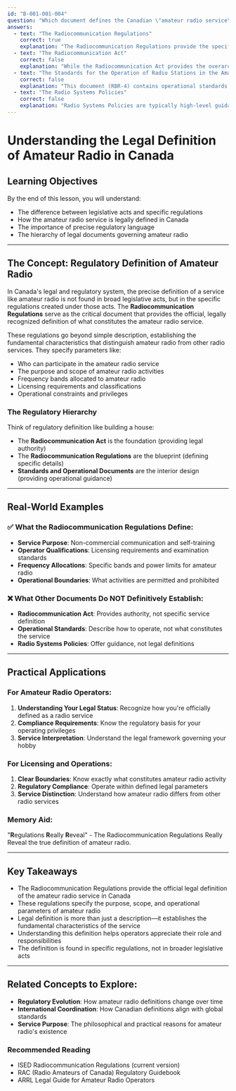 ```yaml
---
id: "B-001-001-004"
question: "Which document defines the Canadian \"amateur radio service\"?"
answers:
  - text: "The Radiocommunication Regulations"
    correct: true
    explanation: "The Radiocommunication Regulations provide the specific legal definition of the amateur radio service within Canada's regulatory framework. Unlike broader legislative acts, these regulations offer detailed descriptions of what constitutes amateur radio, including operational parameters, licensing requirements, and the specific scope of amateur radio activities. These regulations are the precise document that establishes the official legal definition of how amateur radio is characterized and practiced in Canada."
  - text: "The Radiocommunication Act"
    correct: false
    explanation: "While the Radiocommunication Act provides the overarching legal authority for radio communications regulation, it does not contain the specific, detailed definition of the amateur radio service. This Act is a broader legislative instrument that grants the government power to create regulations, but it does not spell out the specific characteristics of amateur radio operations."
  - text: "The Standards for the Operation of Radio Stations in the Amateur Radio Service"
    correct: false
    explanation: "This document (RBR-4) contains operational standards and procedural guidelines for amateur radio stations, but it does not provide the fundamental legal definition of the amateur radio service. It describes how to operate within the service, but does not define the service itself from a regulatory perspective."
  - text: "The Radio Systems Policies"
    correct: false
    explanation: "Radio Systems Policies are typically high-level guidance documents that provide overview information about radio communication systems, but they do not constitute the legal definition of the amateur radio service. These policies may inform regulatory approaches but do not have the same legal standing as the Radiocommunication Regulations in defining the service."
---
```


# Understanding the Legal Definition of Amateur Radio in Canada

## Learning Objectives
By the end of this lesson, you will understand:
- The difference between legislative acts and specific regulations
- How the amateur radio service is legally defined in Canada
- The importance of precise regulatory language
- The hierarchy of legal documents governing amateur radio

---

## The Concept: Regulatory Definition of Amateur Radio

In Canada's legal and regulatory system, the precise definition of a service like amateur radio is not found in broad legislative acts, but in the specific regulations created under those acts. The **Radiocommunication Regulations** serve as the critical document that provides the official, legally recognized definition of what constitutes the amateur radio service.

These regulations go beyond simple description, establishing the fundamental characteristics that distinguish amateur radio from other radio services. They specify parameters like:
- Who can participate in the amateur radio service
- The purpose and scope of amateur radio activities
- Frequency bands allocated to amateur radio
- Licensing requirements and classifications
- Operational constraints and privileges

### The Regulatory Hierarchy

Think of regulatory definition like building a house: 
- The **Radiocommunication Act** is the foundation (providing legal authority)
- The **Radiocommunication Regulations** are the blueprint (defining specific details)
- **Standards and Operational Documents** are the interior design (providing operational guidance)

---

## Real-World Examples

### ✅ What the Radiocommunication Regulations Define:
- **Service Purpose**: Non-commercial communication and self-training
- **Operator Qualifications**: Licensing requirements and examination standards
- **Frequency Allocations**: Specific bands and power limits for amateur radio
- **Operational Boundaries**: What activities are permitted and prohibited

### ❌ What Other Documents Do NOT Definitively Establish:
- **Radiocommunication Act**: Provides authority, not specific service definition
- **Operational Standards**: Describe how to operate, not what constitutes the service
- **Radio Systems Policies**: Offer guidance, not legal definitions

---

## Practical Applications

### For Amateur Radio Operators:
1. **Understanding Your Legal Status**: Recognize how you're officially defined as a radio service
2. **Compliance Requirements**: Know the regulatory basis for your operating privileges
3. **Service Interpretation**: Understand the legal framework governing your hobby

### For Licensing and Operations:
1. **Clear Boundaries**: Know exactly what constitutes amateur radio activity
2. **Regulatory Compliance**: Operate within defined legal parameters
3. **Service Distinction**: Understand how amateur radio differs from other radio services

### Memory Aid:
"**R**egulations **R**eally **R**eveal" - The Radiocommunication Regulations Really Reveal the true definition of amateur radio.

---

## Key Takeaways

- The Radiocommunication Regulations provide the official legal definition of the amateur radio service in Canada
- These regulations specify the purpose, scope, and operational parameters of amateur radio
- Legal definition is more than just a description—it establishes the fundamental characteristics of the service
- Understanding this definition helps operators appreciate their role and responsibilities
- The definition is found in specific regulations, not in broader legislative acts

---

## Related Concepts to Explore:
- **Regulatory Evolution**: How amateur radio definitions change over time
- **International Coordination**: How Canadian definitions align with global standards
- **Service Purpose**: The philosophical and practical reasons for amateur radio's existence

### Recommended Reading
- ISED Radiocommunication Regulations (current version)
- RAC (Radio Amateurs of Canada) Regulatory Guidebook
- ARRL Legal Guide for Amateur Radio Operators